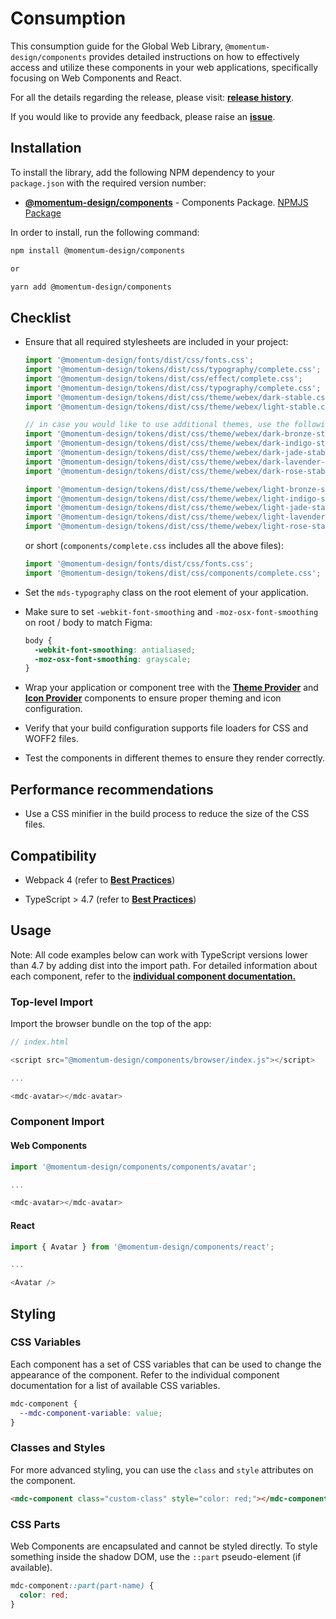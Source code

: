 # Consumption

This consumption guide for the Global Web Library, `@momentum-design/components`
provides detailed instructions on how to effectively access and utilize these
components in your web applications, specifically focusing on Web Components and
React.

For all the details regarding the release, please visit:
[**release history**](https://github.com/momentum-design/momentum-design/releases).

If you would like to provide any feedback, please raise an
[**issue**](https://github.com/momentum-design/momentum-design/issues).

## Installation

To install the library, add the following NPM dependency to your `package.json`
with the required version number:

- [**@momentum-design/components**](https://github.com/momentum-design/momentum-design/tree/main/packages/components) -
  Components Package.
  [NPMJS Package](https://www.npmjs.com/package/@momentum-design/components)

In order to install, run the following command:

```bash
npm install @momentum-design/components

or

yarn add @momentum-design/components
```

## Checklist

- Ensure that all required stylesheets are included in your project:

  ```javascript
  import '@momentum-design/fonts/dist/css/fonts.css';
  import '@momentum-design/tokens/dist/css/typography/complete.css';
  import '@momentum-design/tokens/dist/css/effect/complete.css';
  import '@momentum-design/tokens/dist/css/typography/complete.css';
  import '@momentum-design/tokens/dist/css/theme/webex/dark-stable.css';
  import '@momentum-design/tokens/dist/css/theme/webex/light-stable.css';

  // in case you would like to use additional themes, use the following:
  import '@momentum-design/tokens/dist/css/theme/webex/dark-bronze-stable.css';
  import '@momentum-design/tokens/dist/css/theme/webex/dark-indigo-stable.css';
  import '@momentum-design/tokens/dist/css/theme/webex/dark-jade-stable.css';
  import '@momentum-design/tokens/dist/css/theme/webex/dark-lavender-stable.css';
  import '@momentum-design/tokens/dist/css/theme/webex/dark-rose-stable.css';

  import '@momentum-design/tokens/dist/css/theme/webex/light-bronze-stable.css';
  import '@momentum-design/tokens/dist/css/theme/webex/light-indigo-stable.css';
  import '@momentum-design/tokens/dist/css/theme/webex/light-jade-stable.css';
  import '@momentum-design/tokens/dist/css/theme/webex/light-lavender-stable.css';
  import '@momentum-design/tokens/dist/css/theme/webex/light-rose-stable.css';
  ```

  or short (`components/complete.css` includes all the above files):

  ```javascript
  import '@momentum-design/fonts/dist/css/fonts.css';
  import '@momentum-design/tokens/dist/css/components/complete.css';
  ```

- Set the `mds-typography` class on the root element of your application.
- Make sure to set `-webkit-font-smoothing` and `-moz-osx-font-smoothing` on
  root / body to match Figma:

  ```css
  body {
    -webkit-font-smoothing: antialiased;
    -moz-osx-font-smoothing: grayscale;
  }
  ```

- Wrap your application or component tree with the
  [**Theme Provider**](https://momentum-design.github.io/momentum-design/storybook-static/index.html?path=/docs/components-themeprovider--docs)
  and
  [**Icon Provider**](https://momentum-design.github.io/momentum-design/storybook-static/index.html?path=/docs/components-iconprovider--docs)
  components to ensure proper theming and icon configuration.
- Verify that your build configuration supports file loaders for CSS and WOFF2
  files.
- Test the components in different themes to ensure they render correctly.

## Performance recommendations

- Use a CSS minifier in the build process to reduce the size of the CSS files.

## Compatibility

- Webpack 4 (refer to
  [**Best Practices**](https://lit.dev/docs/releases/upgrade/#using-lit-3-with-webpack-4))

- TypeScript > 4.7 (refer to
  [**Best Practices**](https://stackoverflow.com/a/70020984))

## Usage

Note: All code examples below can work with TypeScript versions lower than 4.7
by adding dist into the import path. For detailed information about each
component, refer to the
[**individual component documentation.**](https://momentum-design.github.io/momentum-design/en/components/)

### Top-level Import

Import the browser bundle on the top of the app:

```javascript
// index.html

<script src="@momentum-design/components/browser/index.js"></script>

...

<mdc-avatar></mdc-avatar>
```

### Component Import

#### Web Components

```javascript
import '@momentum-design/components/components/avatar';

...

<mdc-avatar></mdc-avatar>
```

#### React

```javascript
import { Avatar } from '@momentum-design/components/react';

...

<Avatar />
```

## Styling

### CSS Variables

Each component has a set of CSS variables that can be used to change the
appearance of the component. Refer to the individual component documentation for
a list of available CSS variables.

```css
mdc-component {
  --mdc-component-variable: value;
}
```

### Classes and Styles

For more advanced styling, you can use the `class` and `style` attributes on the
component.

```html
<mdc-component class="custom-class" style="color: red;"></mdc-component>
```

### CSS Parts

Web Components are encapsulated and cannot be styled directly. To style
something inside the shadow DOM, use the `::part` pseudo-element (if available).

```css
mdc-component::part(part-name) {
  color: red;
}
```
